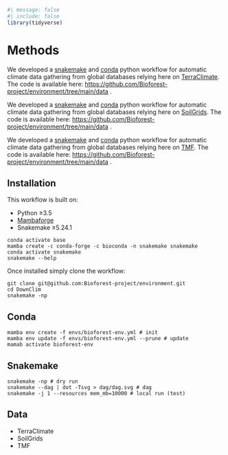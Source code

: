 ```r
#| message: false
#| include: false
library(tidyverse)
```

# Methods {.unnumbered}

We developed a [snakemake](https://snakemake.readthedocs.io/en/stable/) and [conda](https://anaconda.org/anaconda/conda) python workflow for automatic climate data gathering from global databases relying here on [TerraClimate](https://www.climatologylab.org/terraclimate.html). The code is available here: [https://github.com/Bioforest-project/](https://github.com/Bioforest-project/LoggingDiversity/tree/main/data){.uri}[environment](https://github.com/Bioforest-project/environment/tree/main/data){.uri}[/tree/main/data](https://github.com/Bioforest-project/LoggingDiversity/tree/main/data){.uri} .

We developed a [snakemake](https://snakemake.readthedocs.io/en/stable/) and [conda](https://anaconda.org/anaconda/conda) python workflow for automatic climate data gathering from global databases relying here on [SoilGrids](https://soilgrids.org/). The code is available here: [https://github.com/Bioforest-project/](https://github.com/Bioforest-project/LoggingDiversity/tree/main/data){.uri}[environment](https://github.com/Bioforest-project/environment/tree/main/data){.uri}[/tree/main/data](https://github.com/Bioforest-project/LoggingDiversity/tree/main/data){.uri} .

We developed a [snakemake](https://snakemake.readthedocs.io/en/stable/) and [conda](https://anaconda.org/anaconda/conda) python workflow for automatic climate data gathering from global databases relying here on [TMF](https://forobs.jrc.ec.europa.eu/TMF). The code is available here: [https://github.com/Bioforest-project/](https://github.com/Bioforest-project/LoggingDiversity/tree/main/data){.uri}[environment](https://github.com/Bioforest-project/environment/tree/main/data){.uri}[/tree/main/data](https://github.com/Bioforest-project/LoggingDiversity/tree/main/data){.uri} .

## Installation

This workflow is built on:

-   Python ≥3.5
-   [Mambaforge](https://github.com/conda-forge/miniforge#mambaforge)
-   Snakemake ≥5.24.1

```         
conda activate base
mamba create -c conda-forge -c bioconda -n snakemake snakemake
conda activate snakemake
snakemake --help
```

Once installed simply clone the workflow:

```         
git clone git@github.com:Bioforest-project/environment.git
cd DownClim
snakemake -np 
```

## Conda

```         
mamba env create -f envs/bioforest-env.yml # init
mamba env update -f envs/bioforest-env.yml --prune # update
mamab activate bioforest-env
```

## Snakemake

```         
snakemake -np # dry run
snakemake --dag | dot -Tsvg > dag/dag.svg # dag
snakemake -j 1 --resources mem_mb=10000 # local run (test)
```

## Data

-   TerraClimate
-   SoilGrids
-   TMF
